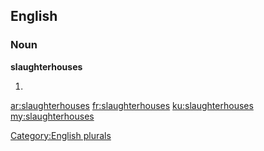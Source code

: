 ==English==

===Noun===
'''slaughterhouses'''

# {{plural of|[[slaughterhouse]]}}

[[Category:English plurals]]

[[ar:slaughterhouses]]
[[fr:slaughterhouses]]
[[ku:slaughterhouses]]
[[my:slaughterhouses]]